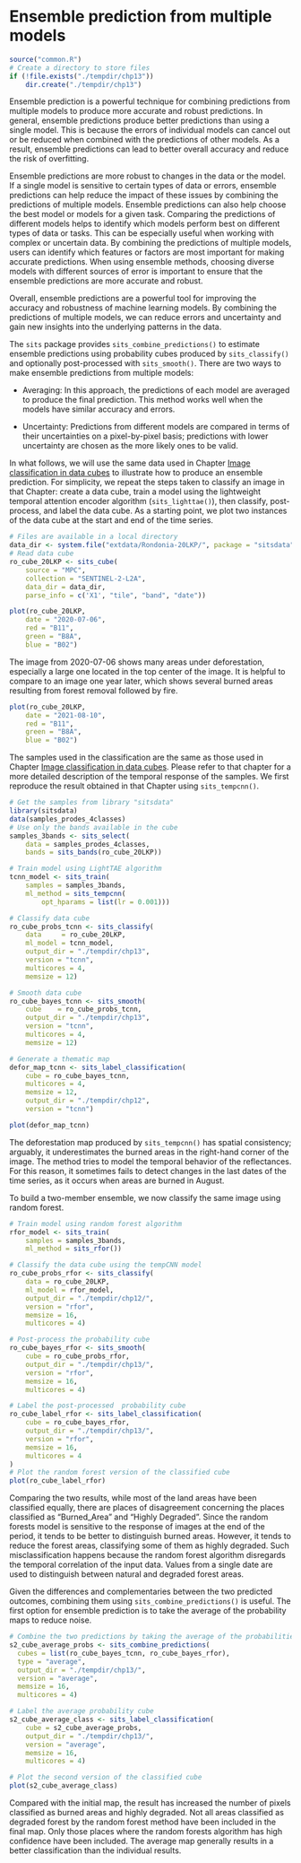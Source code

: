 # Ensemble prediction from multiple models{-}

```r
source("common.R")
# Create a directory to store files
if (!file.exists("./tempdir/chp13"))
    dir.create("./tempdir/chp13")
```

Ensemble prediction is a powerful technique for combining predictions from multiple models to produce more accurate and robust predictions. In general, ensemble predictions produce better predictions than using a single model. This is because the errors of individual models can cancel out or be reduced when combined with the predictions of other models. As a result, ensemble predictions can lead to better overall accuracy and reduce the risk of overfitting. 

Ensemble predictions are more robust to changes in the data or the model. If a single model is sensitive to certain types of data or errors, ensemble predictions can help reduce the impact of these issues by combining the predictions of multiple models. Ensemble predictions can also help choose the best model or models for a given task. Comparing the predictions of different models helps to identify which models perform best on different types of data or tasks. 
<!---
PEDRO: 44) Esta frase acima pode ser removida?
-->
This can be especially useful when working with complex or uncertain data. By combining the predictions of multiple models, users can identify which features or factors are most important for making accurate predictions. When using ensemble methods, choosing diverse models with different sources of error is important to ensure that the ensemble predictions are more accurate and robust.

Overall, ensemble predictions are a powerful tool for improving the accuracy and robustness of machine learning models. By combining the predictions of multiple models, we can reduce errors and uncertainty and gain new insights into the underlying patterns in the data.
<!---
PEDRO: 45) Este paragrafo acima parece mais um fechamento do capitulo.
-->

The `sits` package provides `sits_combine_predictions()` to estimate ensemble predictions using probability cubes produced by `sits_classify()` and optionally post-processed with `sits_smooth()`. There are two ways to make ensemble predictions from multiple models:

* Averaging: In this approach, the predictions of each model are averaged to produce the final prediction. This method works well when the models have similar accuracy and errors. 

* Uncertainty: Predictions from different models are compared in terms of their uncertainties on a pixel-by-pixel basis; predictions with lower uncertainty are chosen as the more likely ones to be valid. 

In what follows, we will use the same data used in Chapter [Image classification in data cubes](https://e-sensing.github.io/sitsbook/image-classification-in-data-cubes.html) to illustrate how to produce an ensemble prediction. For simplicity, we repeat the steps taken to classify an image in that Chapter: create a data cube, train a model using the lightweight temporal attention encoder algorithm (`sits_lighttae()`), then classify, post-process, and label the data cube. As a starting point, we plot two instances of the data cube at the start and end of the time series. 

```r
# Files are available in a local directory 
data_dir <- system.file("extdata/Rondonia-20LKP/", package = "sitsdata")
# Read data cube
ro_cube_20LKP <- sits_cube(
    source = "MPC",
    collection = "SENTINEL-2-L2A",
    data_dir = data_dir,
    parse_info = c('X1', "tile", "band", "date"))

plot(ro_cube_20LKP, 
    date = "2020-07-06", 
    red = "B11", 
    green = "B8A", 
    blue = "B02")
```

The image from 2020-07-06 shows many areas under deforestation, especially a large one located in the top center of the image. It is helpful to compare to an image one year later, which shows several burned areas resulting from forest removal followed by fire. 

```r
plot(ro_cube_20LKP, 
    date = "2021-08-10", 
    red = "B11", 
    green = "B8A", 
    blue = "B02")
```

The samples used in the classification are the same as those used in Chapter [Image classification in data cubes](https://e-sensing.github.io/sitsbook/image-classification-in-data-cubes.html). Please refer to that chapter for a more detailed description of the temporal response of the samples. We first reproduce the result obtained in that Chapter using `sits_tempcnn()`. 

```r
# Get the samples from library "sitsdata"
library(sitsdata)
data(samples_prodes_4classes)
# Use only the bands available in the cube
samples_3bands <- sits_select(
    data = samples_prodes_4classes, 
    bands = sits_bands(ro_cube_20LKP))

# Train model using LightTAE algorithm
tcnn_model <- sits_train(
    samples = samples_3bands, 
    ml_method = sits_tempcnn(
        opt_hparams = list(lr = 0.001)))

# Classify data cube
ro_cube_probs_tcnn <- sits_classify(
    data     = ro_cube_20LKP,
    ml_model = tcnn_model,
    output_dir = "./tempdir/chp13",
    version = "tcnn",
    multicores = 4,
    memsize = 12)

# Smooth data cube
ro_cube_bayes_tcnn <- sits_smooth(
    cube    = ro_cube_probs_tcnn,
    output_dir = "./tempdir/chp13",
    version = "tcnn",
    multicores = 4,
    memsize = 12)

# Generate a thematic map
defor_map_tcnn <- sits_label_classification(
    cube = ro_cube_bayes_tcnn,
    multicores = 4,
    memsize = 12,
    output_dir = "./tempdir/chp12",
    version = "tcnn")

plot(defor_map_tcnn)
```

The deforestation map produced by `sits_tempcnn()` has spatial consistency; arguably, it underestimates the burned areas in the right-hand corner of the image. The method tries to model the temporal behavior of the reflectances. For this reason, it sometimes fails to detect changes in the last dates of the time series, as it occurs when areas are burned in August. 

To build a two-member ensemble, we now classify the same image using random forest.  

```r

# Train model using random forest algorithm
rfor_model <- sits_train(
    samples = samples_3bands, 
    ml_method = sits_rfor())

# Classify the data cube using the tempCNN model
ro_cube_probs_rfor <- sits_classify(
    data = ro_cube_20LKP,
    ml_model = rfor_model,
    output_dir = "./tempdir/chp12/",
    version = "rfor",
    memsize = 16,
    multicores = 4)

# Post-process the probability cube
ro_cube_bayes_rfor <- sits_smooth(
    cube = ro_cube_probs_rfor,
    output_dir = "./tempdir/chp13/",
    version = "rfor",
    memsize = 16,
    multicores = 4)

# Label the post-processed  probability cube
ro_cube_label_rfor <- sits_label_classification(
    cube = ro_cube_bayes_rfor,
    output_dir = "./tempdir/chp13/",
    version = "rfor",
    memsize = 16,
    multicores = 4  
)
# Plot the random forest version of the classified cube
plot(ro_cube_label_rfor)
```

Comparing the two results, while most of the land areas have been classified equally, there are places of disagreement concerning the places classified as "Burned_Area" and "Highly Degraded". Since the random forests model is sensitive to the response of images at the end of the period, it tends to be better to distinguish burned areas. However, it tends to reduce the forest areas, classifying some of them as highly degraded. Such misclassification happens because the random forest algorithm disregards the temporal correlation of the input data. Values from a single date are used to distinguish between natural and degraded forest areas. 

Given the differences and complementaries between the two predicted outcomes, combining them using `sits_combine_predictions()` is useful. The first option for ensemble prediction is to take the average of the probability maps to reduce noise.

```r
# Combine the two predictions by taking the average of the probabilities for each class
s2_cube_average_probs <- sits_combine_predictions(
  cubes = list(ro_cube_bayes_tcnn, ro_cube_bayes_rfor),
  type = "average",
  output_dir = "./tempdir/chp13/",
  version = "average",
  memsize = 16,
  multicores = 4)

# Label the average probability cube
s2_cube_average_class <- sits_label_classification(
    cube = s2_cube_average_probs,
    output_dir = "./tempdir/chp13/",
    version = "average",
    memsize = 16,
    multicores = 4)

# Plot the second version of the classified cube
plot(s2_cube_average_class)
```
Compared with the initial map, the result has increased the number of pixels classified as burned areas and highly degraded. Not all areas classified as degraded forest by the random forest method have been included in the final map. Only those places where the random forests algorithm has high confidence have been included. The average map generally results in a better classification than the individual results.
